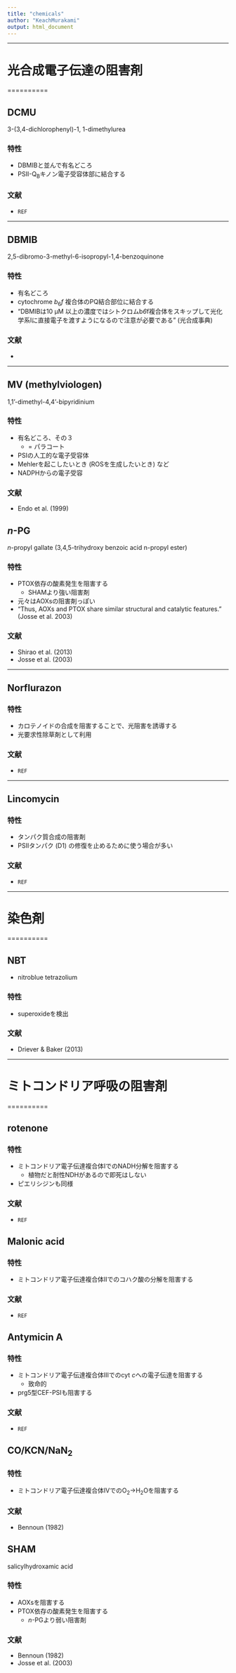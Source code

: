 ```yaml
---
title: "chemicals"
author: "KeachMurakami"
output: html_document
---
```


---

# 光合成電子伝達の阻害剤

==========

## DCMU

3-(3,4-dichlorophenyl)-1, 1-dimethylurea

### 特性

- DBMIBと並んで有名どころ
- PSII-Q~B~キノン電子受容体部に結合する

### 文献

- `REF`


----

## DBMIB

2,5-dibromo-3-methyl-6-isopropyl-1,4-benzoquinone

### 特性

- 有名どころ
- cytochrome *b*~6~*f* 複合体のPQ結合部位に結合する
- “DBMIBは10 μM 以上の濃度ではシトクロムb*6*f複合体をスキップして光化学系Ⅰに直接電子を渡すようになるので注意が必要である” (光合成事典)

### 文献

- 


----

## MV (methylviologen)

1,1'-dimethyl-4,4'-bipyridinium

### 特性

- 有名どころ、その３
    - = パラコート
- PSIの人工的な電子受容体
- Mehlerを起こしたいとき (ROSを生成したいとき) など
- NADPHからの電子受容

### 文献

- Endo et al. (1999)


## *n*-PG

*n*-propyl gallate (3,4,5-trihydroxy benzoic acid n-propyl ester)

### 特性

- PTOX依存の酸素発生を阻害する
    - SHAMより強い阻害剤
- 元々はAOXsの阻害剤っぽい
- “Thus, AOXs and PTOX share similar structural and catalytic features.” (Josse et al. 2003)

### 文献

- Shirao et al. (2013)
- Josse et al. (2003)


----

## Norflurazon

### 特性

- カロテノイドの合成を阻害することで、光阻害を誘導する
- 光要求性除草剤として利用

### 文献

- `REF`


----

## Lincomycin

### 特性

- タンパク質合成の阻害剤
- PSIIタンパク (D1) の修復を止めるために使う場合が多い

### 文献

- `REF`


----


# 染色剤

==========

## NBT

- nitroblue tetrazolium

### 特性

- superoxideを検出

### 文献

- Driever & Baker (2013)


----

# ミトコンドリア呼吸の阻害剤

==========

## rotenone

### 特性

- ミトコンドリア電子伝達複合体IでのNADH分解を阻害する
    - 植物だと耐性NDHがあるので即死はしない
- ピエリシジンも同様

### 文献

- `REF`


## Malonic acid

### 特性

- ミトコンドリア電子伝達複合体IIでのコハク酸の分解を阻害する

### 文献

- `REF`


## Antymicin A

### 特性

- ミトコンドリア電子伝達複合体IIIでのcyt *c*への電子伝達を阻害する
    - 致命的
- prg5型CEF-PSIも阻害する

### 文献

- `REF`


## CO/KCN/NaN<sub>2</sub>

### 特性

- ミトコンドリア電子伝達複合体IVでのO<sub>2</sub>->H<sub>2</sub>Oを阻害する

### 文献

- Bennoun (1982)


## SHAM

salicylhydroxamic acid

### 特性

- AOXsを阻害する
- PTOX依存の酸素発生を阻害する
    - *n*-PGより弱い阻害剤

### 文献

- Bennoun (1982)
- Josse et al. (2003)


